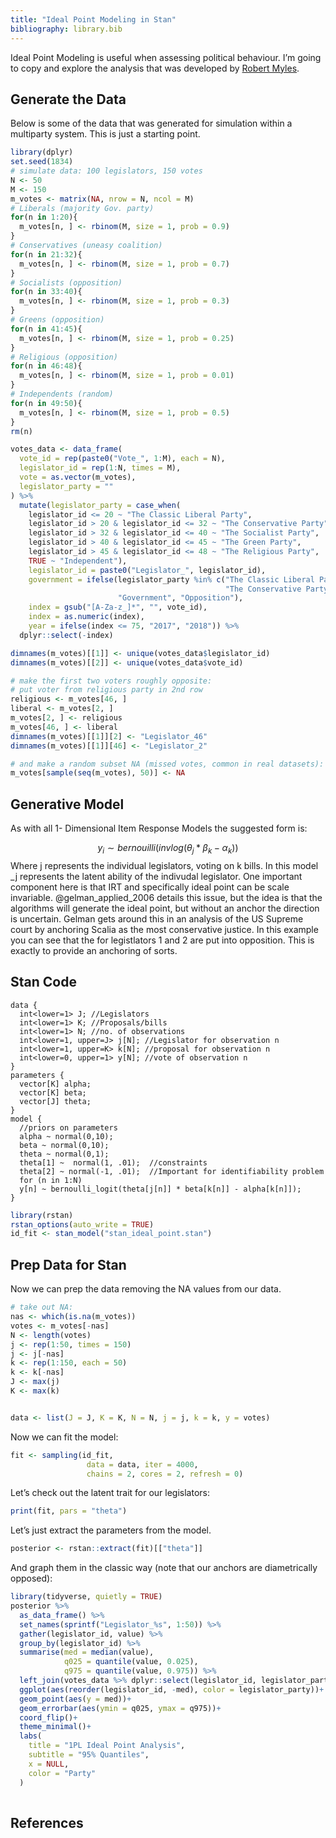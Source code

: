 ```yaml
---
title: "Ideal Point Modeling in Stan"
bibliography: library.bib
---
```


Ideal Point Modeling is useful when assessing political behaviour. I'm going to copy and explore the analysis that was developed by [Robert Myles](https://github.com/RobertMyles/IRT).

## Generate the Data

Below is some of the data that was generated for simulation within a multiparty system. This is just a starting point.

```r
library(dplyr)
set.seed(1834)
# simulate data: 100 legislators, 150 votes
N <- 50
M <- 150
m_votes <- matrix(NA, nrow = N, ncol = M)
# Liberals (majority Gov. party)
for(n in 1:20){
  m_votes[n, ] <- rbinom(M, size = 1, prob = 0.9)
}
# Conservatives (uneasy coalition)
for(n in 21:32){
  m_votes[n, ] <- rbinom(M, size = 1, prob = 0.7)
}
# Socialists (opposition)
for(n in 33:40){
  m_votes[n, ] <- rbinom(M, size = 1, prob = 0.3)
}
# Greens (opposition)
for(n in 41:45){
  m_votes[n, ] <- rbinom(M, size = 1, prob = 0.25)
}
# Religious (opposition)
for(n in 46:48){
  m_votes[n, ] <- rbinom(M, size = 1, prob = 0.01)
}
# Independents (random)
for(n in 49:50){
  m_votes[n, ] <- rbinom(M, size = 1, prob = 0.5)
}
rm(n)

votes_data <- data_frame(
  vote_id = rep(paste0("Vote_", 1:M), each = N),
  legislator_id = rep(1:N, times = M),
  vote = as.vector(m_votes),
  legislator_party = ""
) %>% 
  mutate(legislator_party = case_when(
    legislator_id <= 20 ~ "The Classic Liberal Party",
    legislator_id > 20 & legislator_id <= 32 ~ "The Conservative Party",
    legislator_id > 32 & legislator_id <= 40 ~ "The Socialist Party",
    legislator_id > 40 & legislator_id <= 45 ~ "The Green Party",
    legislator_id > 45 & legislator_id <= 48 ~ "The Religious Party",
    TRUE ~ "Independent"),
    legislator_id = paste0("Legislator_", legislator_id),
    government = ifelse(legislator_party %in% c("The Classic Liberal Party",
                                                "The Conservative Party"), 
                        "Government", "Opposition"),
    index = gsub("[A-Za-z_]*", "", vote_id),
    index = as.numeric(index),
    year = ifelse(index <= 75, "2017", "2018")) %>% 
  dplyr::select(-index)

dimnames(m_votes)[[1]] <- unique(votes_data$legislator_id)
dimnames(m_votes)[[2]] <- unique(votes_data$vote_id)

# make the first two voters roughly opposite:
# put voter from religious party in 2nd row
religious <- m_votes[46, ]
liberal <- m_votes[2, ]
m_votes[2, ] <- religious
m_votes[46, ] <- liberal
dimnames(m_votes)[[1]][2] <- "Legislator_46"
dimnames(m_votes)[[1]][46] <- "Legislator_2"

# and make a random subset NA (missed votes, common in real datasets):
m_votes[sample(seq(m_votes), 50)] <- NA
```

## Generative Model

As with all 1- Dimensional Item Response Models the suggested form is:

$$y_i \sim bernouilli(invlog(\theta_j*\beta_k -\alpha_k))$$
Where j represents the individual legislators, voting on k bills. In this model \theta_j represents the latent ability of the indivudal legislator. One important component here is that IRT and specifically ideal point can be scale invariable. @gelman_applied_2006 details this issue, but the idea is that the algorithms will generate the ideal point, but without an anchor the direction is uncertain. Gelman gets around this in an analysis of the US Supreme court by anchoring Scalia as the most conservative justice. In this example you can see that the \theta for legistlators 1 and 2 are put into opposition. This is exactly to provide an anchoring of sorts.

## Stan Code

```
data {
  int<lower=1> J; //Legislators
  int<lower=1> K; //Proposals/bills
  int<lower=1> N; //no. of observations
  int<lower=1, upper=J> j[N]; //Legislator for observation n
  int<lower=1, upper=K> k[N]; //proposal for observation n
  int<lower=0, upper=1> y[N]; //vote of observation n
}
parameters {
  vector[K] alpha;
  vector[K] beta;
  vector[J] theta;
}
model {
  //priors on parameters
  alpha ~ normal(0,10); 
  beta ~ normal(0,10); 
  theta ~ normal(0,1); 
  theta[1] ~  normal(1, .01);  //constraints
  theta[2] ~ normal(-1, .01);  //Important for identifiability problem
  for (n in 1:N)
  y[n] ~ bernoulli_logit(theta[j[n]] * beta[k[n]] - alpha[k[n]]);
}

```

```r
library(rstan)
rstan_options(auto_write = TRUE)
id_fit <- stan_model("stan_ideal_point.stan")
```



## Prep Data for Stan

Now we can prep the data removing the NA values from our data.


```r
# take out NA:
nas <- which(is.na(m_votes))
votes <- m_votes[-nas]
N <- length(votes)
j <- rep(1:50, times = 150)
j <- j[-nas]
k <- rep(1:150, each = 50)
k <- k[-nas]
J <- max(j)
K <- max(k)


data <- list(J = J, K = K, N = N, j = j, k = k, y = votes)
```

Now we can fit the model:

```r

fit <- sampling(id_fit, 
                 data = data, iter = 4000, 
                 chains = 2, cores = 2, refresh = 0)
```

Let's check out the latent trait for our legislators:

```r
print(fit, pars = "theta")
```

Let's just extract the \beta parameters from the model.

```r
posterior <- rstan::extract(fit)[["theta"]]
```

And graph them in the classic way (note that our anchors are diametrically opposed):

```r
library(tidyverse, quietly = TRUE)
posterior %>% 
  as_data_frame() %>% 
  set_names(sprintf("Legislator_%s", 1:50)) %>% 
  gather(legislator_id, value) %>% 
  group_by(legislator_id) %>% 
  summarise(med = median(value),
            q025 = quantile(value, 0.025),
            q975 = quantile(value, 0.975)) %>% 
  left_join(votes_data %>% dplyr::select(legislator_id, legislator_party) %>% unique()) %>% 
  ggplot(aes(reorder(legislator_id, -med), color = legislator_party))+
  geom_point(aes(y = med))+
  geom_errorbar(aes(ymin = q025, ymax = q975))+
  coord_flip()+
  theme_minimal()+
  labs(
    title = "1PL Ideal Point Analysis",
    subtitle = "95% Quantiles",
    x = NULL,
    color = "Party"
  )
  
```

## References
